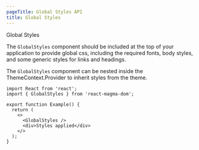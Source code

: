 ```yaml
---
pageTitle: Global Styles API
title: Global Styles
---
```


<DocsHeading type="api">Global Styles</DocsHeading>

The `GlobalStyles` component should be included at the top of your application to provide global css, including the required fonts,
body styles, and some generic styles for links and headings.

The `GlobalStyles` component can be nested inside the <Link to="/api/theme">ThemeContext.Provider</Link> to inherit styles from the theme.

```tsx
import React from 'react';
import { GlobalStyles } from 'react-magma-dom';

export function Example() {
  return (
    <>
      <GlobalStyles />
      <div>Styles applied</div>
    </>
  );
}
```
